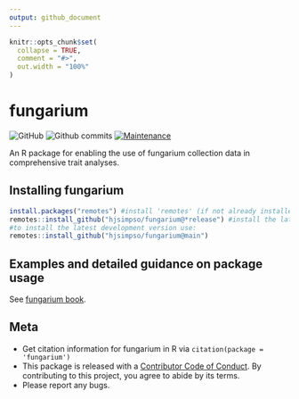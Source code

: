```yaml
---
output: github_document
---
```


<!-- README.md is generated from README.Rmd. Please edit that file -->

```r
knitr::opts_chunk$set(
  collapse = TRUE,
  comment = "#>",
  out.width = "100%"
)
```
fungarium
======

<!-- badges: start -->
![GitHub](https://img.shields.io/github/license/hjsimpso/fungarium)
![Github commits](https://img.shields.io/github/commits-since/hjsimpso/fungarium/latest)
[![Maintenance](https://img.shields.io/badge/Maintained%3F-yes-green.svg)](https://GitHub.com/hjsimpso/fungarium/graphs/commit-activity)

<!-- badges: end -->

An R package for enabling the use of fungarium collection data in comprehensive trait analyses. 

## Installing fungarium
```r
install.packages("remotes") #install 'remotes' (if not already installed)
remotes::install_github("hjsimpso/fungarium@*release") #install the latest fungarium release
#to install the latest development version use:
remotes::install_github("hjsimpso/fungarium@main")
```

## Examples and detailed guidance on package usage
See [fungarium book](https://hjsimpso.github.io/fungarium_book/).

## Meta
* Get citation information for fungarium in R via `citation(package = 'fungarium')`
* This package is released with a [Contributor Code of Conduct](https://github.com/hjsimpso/fungarium/blob/main/CODE_OF_CONDUCT.md). By contributing to this project, you agree to abide by its terms.
* Please report any bugs.

